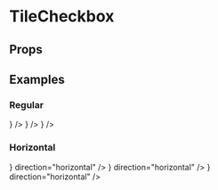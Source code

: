 
<Meta title="UI/TileCheckbox" component={TileCheckbox} />

# TileCheckbox

## Props

<Props of={TileCheckbox} />

## Examples

### Regular

<Canvas>
  <Story name="Tile checkbox">
    <TileCheckbox title="Checkbox" icon={<AirplaySharp />} />
  </Story>
  <Story name="Checked">
    <TileCheckbox title="Checkbox" checked icon={<AirplaySharp />} />
  </Story>
  <Story name="Disabled">
    <TileCheckbox title="Checkbox" disabled icon={<AirplaySharp />} />
  </Story>
</Canvas>

### Horizontal

<Canvas>
  <Story name="Horizontal">
    <TileCheckbox
      title="Checkbox"
      icon={<AirplaySharp />}
      direction="horizontal"
    />
  </Story>
  <Story name="Horizontal - checked">
    <TileCheckbox
      checked
      title="Checkbox"
      icon={<AirplaySharp />}
      direction="horizontal"
    />
  </Story>
  <Story name="Horizontal - disabled">
    <TileCheckbox
      disabled
      title="Checkbox"
      icon={<AirplaySharp />}
      direction="horizontal"
    />
  </Story>
</Canvas>
